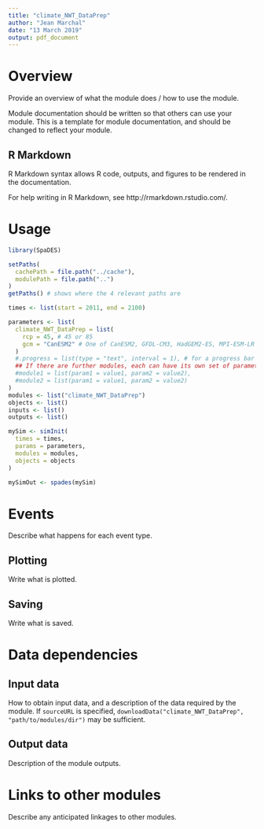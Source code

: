 ```yaml
---
title: "climate_NWT_DataPrep"
author: "Jean Marchal"
date: "13 March 2019"
output: pdf_document
---
```


# Overview

Provide an overview of what the module does / how to use the module.

Module documentation should be written so that others can use your module.
This is a template for module documentation, and should be changed to reflect your module.

## R Markdown

R Markdown syntax allows R code, outputs, and figures to be rendered in the documentation.

For help writing in R Markdown, see http://rmarkdown.rstudio.com/.

# Usage

```r
library(SpaDES)

setPaths(
  cachePath = file.path("../cache"),
  modulePath = file.path("..")
)
getPaths() # shows where the 4 relevant paths are

times <- list(start = 2011, end = 2100)

parameters <- list(
  climate_NWT_DataPrep = list(
    rcp = 45, # 45 or 85
    gcm = "CanESM2" # One of CanESM2, GFDL-CM3, HadGEM2-ES, MPI-ESM-LR  
  )
  #.progress = list(type = "text", interval = 1), # for a progress bar
  ## If there are further modules, each can have its own set of parameters:
  #module1 = list(param1 = value1, param2 = value2),
  #module2 = list(param1 = value1, param2 = value2)
)
modules <- list("climate_NWT_DataPrep")
objects <- list()
inputs <- list()
outputs <- list()

mySim <- simInit(
  times = times, 
  params = parameters, 
  modules = modules, 
  objects = objects
)

mySimOut <- spades(mySim)
```

# Events

Describe what happens for each event type.

## Plotting

Write what is plotted.

## Saving

Write what is saved.

# Data dependencies

## Input data

How to obtain input data, and a description of the data required by the module.
If `sourceURL` is specified, `downloadData("climate_NWT_DataPrep", "path/to/modules/dir")` may be sufficient.

## Output data

Description of the module outputs.

# Links to other modules

Describe any anticipated linkages to other modules.

